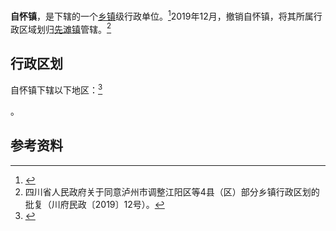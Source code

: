 {{中国乡级行政区|51/05/22/114/000
| 电话区号 = 830
}}

'''自怀镇'''，是{{PRC admin/fullname|51/05/22/114/000|3}}下辖的一个[[乡镇|乡镇]]级行政单位。<ref>{{PRC admin/ref sgc|{{PRC admin/parent|51/05/22/114/000}}}}</ref>2019年12月，撤销自怀镇，将其所属行政区域划归[[先滩镇|先滩镇]]管辖。<ref>四川省人民政府关于同意泸州市调整江阳区等4县（区）部分乡镇行政区划的批复（川府民政〔2019〕12号）。</ref>

== 行政区划 ==

自怀镇下辖以下地区：<ref>{{PRC admin/ref sgc|51/05/22/114/000}}</ref>

{{PRC admin/children|51/05/22/114/000}}。

== 参考资料 ==

{{reflist}}

{{PRC admin/navcat|51/05/22/114/000}}